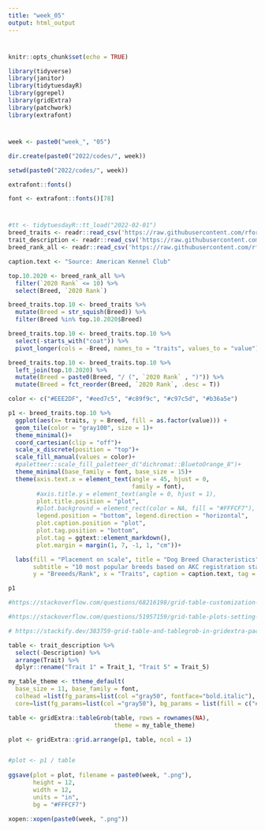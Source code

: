```yaml
---
title: "week_05"
output: html_output
---
```


#
```r
knitr::opts_chunk$set(echo = TRUE)

library(tidyverse)
library(janitor)
library(tidytuesdayR)
library(ggrepel)
library(gridExtra)
library(patchwork)
library(extrafont)
```

#
```r
week <- paste0("week_", "05")

dir.create(paste0("2022/codes/", week))

setwd(paste0("2022/codes/", week))

extrafont::fonts()

font <- extrafont::fonts()[78]

```

#
```r
#tt <- tidytuesdayR::tt_load("2022-02-01")
breed_traits <- readr::read_csv('https://raw.githubusercontent.com/rfordatascience/tidytuesday/master/data/2022/2022-02-01/breed_traits.csv')
trait_description <- readr::read_csv('https://raw.githubusercontent.com/rfordatascience/tidytuesday/master/data/2022/2022-02-01/trait_description.csv')
breed_rank_all <- readr::read_csv('https://raw.githubusercontent.com/rfordatascience/tidytuesday/master/data/2022/2022-02-01/breed_rank.csv')
```


```r
caption.text <- "Source: American Kennel Club"
```

```r
top.10.2020 <- breed_rank_all %>% 
  filter(`2020 Rank` <= 10) %>% 
  select(Breed, `2020 Rank`)

breed_traits.top.10 <- breed_traits %>%
  mutate(Breed = str_squish(Breed)) %>% 
  filter(Breed %in% top.10.2020$Breed)
```

```r
breed_traits.top.10 <- breed_traits.top.10 %>% 
  select(-starts_with("coat")) %>% 
  pivot_longer(cols = -Breed, names_to = "traits", values_to = "value")
```

```r
breed_traits.top.10 <- breed_traits.top.10 %>%
  left_join(top.10.2020) %>% 
  mutate(Breed = paste0(Breed, "/ (", `2020 Rank` , ")")) %>% 
  mutate(Breed = fct_reorder(Breed, `2020 Rank`, .desc = T))


```


```r
color <- c("#EEE2DF", "#eed7c5", "#c89f9c", "#c97c5d", "#b36a5e")

p1 <- breed_traits.top.10 %>% 
  ggplot(aes(x= traits, y = Breed, fill = as.factor(value))) +
  geom_tile(color = "gray100", size = 1)+
  theme_minimal()+
  coord_cartesian(clip = "off")+
  scale_x_discrete(position = "top")+
  scale_fill_manual(values = color)+
  #paletteer::scale_fill_paletteer_d("dichromat::BluetoOrange_8")+
  theme_minimal(base_family = font, base_size = 15)+
  theme(axis.text.x = element_text(angle = 45, hjust = 0, 
                                   family = font),
        #axis.title.y = element_text(angle = 0, hjust = 1),
        plot.title.position = "plot",
        #plot.background = element_rect(color = NA, fill = "#FFFCF7"),
        legend.position = "bottom", legend.direction = "horizontal",
        plot.caption.position = "plot",
        plot.tag.position = "bottom",
        plot.tag = ggtext::element_markdown(),
        plot.margin = margin(1, 7, -1, 1, "cm"))+

  labs(fill = "Placement on scale", title = "Dog Breed Characteristics", 
       subtitle = "10 most popular breeds based on AKC registration statistics in 2019",
       y = "Breeeds/Rank", x = "Traits", caption = caption.text, tag = "<br>Trait table")

p1
```


```r
#https://stackoverflow.com/questions/68216198/grid-table-customization-of-column-header-background-color-and-font-size

#https://stackoverflow.com/questions/51957159/grid-table-plots-setting-cell-background-color-based-on-row-values

# https://stackify.dev/383759-grid-table-and-tablegrob-in-gridextra-package

table <- trait_description %>% 
  select(-Description) %>% 
  arrange(Trait) %>% 
  dplyr::rename("Trait 1" = Trait_1, "Trait 5" = Trait_5)

my_table_theme <- ttheme_default(
  base_size = 11, base_family = font,
  colhead =list(fg_params=list(col ="gray50", fontface="bold.italic"), bg_params=list(fill="#FFE5C9")),
  core=list(fg_params=list(col ="gray50"), bg_params = list(fill = c("#FFF1E0", "#FFFCF7"))))

table <- gridExtra::tableGrob(table, rows = rownames(NA), 
                              theme = my_table_theme)
```



```r
plot <- gridExtra::grid.arrange(p1, table, ncol = 1)


#plot <- p1 / table
  
ggsave(plot = plot, filename = paste0(week, ".png"), 
       height = 12, 
       width = 12, 
       units = "in",
       bg = "#FFFCF7")

xopen::xopen(paste0(week, ".png"))
```

